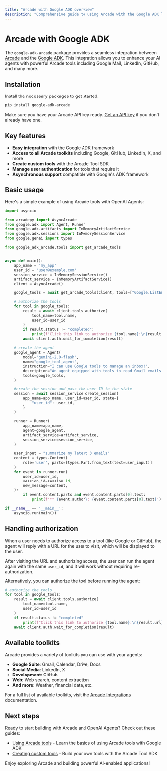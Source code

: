 ```yaml
---
title: "Arcade with Google ADK overview"
description: "Comprehensive guide to using Arcade with the Google ADK library"
---
```


# Arcade with Google ADK

The `google-adk-arcade` package provides a seamless integration between
[Arcade](https://arcade.dev) and the [Google ADK](https://github.com/google/adk-python/). This integration allows you to enhance your AI agents with powerful Arcade tools including Google Mail, LinkedIn, GitHub, and many more.

## Installation

Install the necessary packages to get started:

```bash
pip install google-adk-arcade
```

Make sure you have your Arcade API key ready. [Get an API key](/home/api-keys) if you don't already have one.

## Key features

- **Easy integration** with the Google ADK framework
- **Access to all Arcade toolkits** including Google, GitHub, LinkedIn, X, and more
- **Create custom tools** with the Arcade Tool SDK
- **Manage user authentication** for tools that require it
- **Asynchronous support** compatible with Google's ADK framework

## Basic usage

Here's a simple example of using Arcade tools with OpenAI Agents:

```python
import asyncio

from arcadepy import AsyncArcade
from google.adk import Agent, Runner
from google.adk.artifacts import InMemoryArtifactService
from google.adk.sessions import InMemorySessionService
from google.genai import types

from google_adk_arcade.tools import get_arcade_tools


async def main():
    app_name = 'my_app'
    user_id = 'user@example.com'
    session_service = InMemorySessionService()
    artifact_service = InMemoryArtifactService()
    client = AsyncArcade()

    google_tools = await get_arcade_tools(client, tools=["Google.ListEmails"])

    # authorize the tools
    for tool in google_tools:
        result = await client.tools.authorize(
            tool_name=tool.name,
            user_id=user_id
        )
        if result.status != "completed":
            print(f"Click this link to authorize {tool.name}:\n{result.url}")
        await client.auth.wait_for_completion(result)

    # create the agent
    google_agent = Agent(
        model="gemini-2.0-flash",
        name="google_tool_agent",
        instruction="I can use Google tools to manage an inbox!",
        description="An agent equipped with tools to read Gmail emails."
        tools=google_tools,
    )

    #create the session and pass the user ID to the state
    session = await session_service.create_session(
        app_name=app_name, user_id=user_id, state={
            "user_id": user_id,
        }
    )

    runner = Runner(
        app_name=app_name,
        agent=google_agent,
        artifact_service=artifact_service,
        session_service=session_service,
    )

    user_input = "summarize my latest 3 emails"
    content = types.Content(
        role='user', parts=[types.Part.from_text(text=user_input)]
    )
    for event in runner.run(
        user_id=user_id,
        session_id=session.id,
        new_message=content,
    ):
        if event.content.parts and event.content.parts[0].text:
            print(f'** {event.author}: {event.content.parts[0].text}')

if __name__ == '__main__':
    asyncio.run(main())
```

## Handling authorization

When a user needs to authorize access to a tool (like Google or GitHub),
the agent will reply with a URL for the user to visit, which will be displayed
to the user.

After visiting the URL and authorizing access, the user can run the agent again
with the same `user_id`, and it will work without requiring re-authorization.

Alternatively, you can authorize the tool before running the agent:

```python
# authorize the tools
for tool in google_tools:
    result = await client.tools.authorize(
        tool_name=tool.name,
        user_id=user_id
    )
    if result.status != "completed":
        print(f"Click this link to authorize {tool.name}:\n{result.url}")
    await client.auth.wait_for_completion(result)
```


## Available toolkits

Arcade provides a variety of toolkits you can use with your agents:

- **Google Suite**: Gmail, Calendar, Drive, Docs
- **Social Media**: LinkedIn, X
- **Development**: GitHub
- **Web**: Web search, content extraction
- **And more**: Weather, financial data, etc.

For a full list of available toolkits, visit the [Arcade Integrations](/toolkits) documentation.

## Next steps

Ready to start building with Arcade and OpenAI Agents? Check out these guides:

- [Using Arcade tools](/home/google-adk/use-arcade-tools) - Learn the basics of using Arcade tools with Google ADK
- [Creating custom tools](/home/build-tools/create-a-toolkit) - Build your own tools with the Arcade Tool SDK

Enjoy exploring Arcade and building powerful AI-enabled applications!
